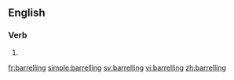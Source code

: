 ==English==

===Verb===
{{head|en}}

# {{present participle of|barrel}}

[[fr:barrelling]]
[[simple:barrelling]]
[[sv:barrelling]]
[[vi:barrelling]]
[[zh:barrelling]]